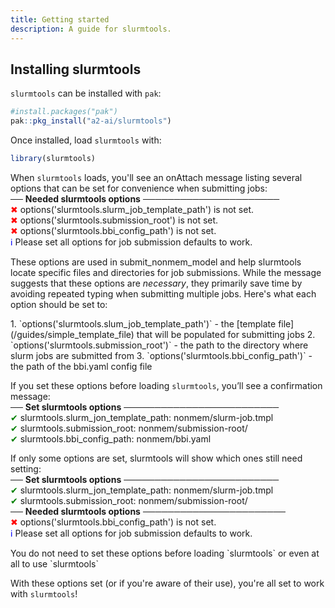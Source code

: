 ```yaml
---
title: Getting started
description: A guide for slurmtools.
---
```


## Installing slurmtools

`slurmtools` can be installed with `pak`: 

```R
#install.packages("pak")
pak::pkg_install("a2-ai/slurmtools")
```
Once installed, load `slurmtools` with:
```R
library(slurmtools)
```

When `slurmtools` loads, you'll see an onAttach message listing several options that can be set for convenience when submitting jobs:
<Card>
<span style="display: block;">── <strong>Needed slurmtools options</strong> ──────────────────────</span>
<span style="display: block;"><span style="color: red;">✖</span> options('slurmtools.slurm_job_template_path') is not set.</span>
<span style="display: block;"><span style="color: red;">✖</span> options('slurmtools.submission_root') is not set.</span>
<span style="display: block;"><span style="color: red;">✖</span> options('slurmtools.bbi_config_path') is not set.</span>
<span style="display: block;"><span style="color: blue;">ℹ</span> Please set all options for job submission defaults to work.</span>
</Card>


These options are used in submit_nonmem_model and help slurmtools locate specific files and directories for job submissions. While the message suggests that these options are _necessary_, they primarily save time by avoiding repeated typing when submitting multiple jobs. Here's what each option should be set to:

<Steps>
1. `options('slurmtools.slum_job_template_path')` - the [template file](/guides/simple_template_file) that will be populated for submitting jobs
2. `options('slurmtools.submission_root')` - the path to the directory where slurm jobs are submitted from
3. `options('slurmtools.bbi_config_path')` - the path of the bbi.yaml config file 
</Steps>

If you set these options before loading `slurmtools`, you’ll see a confirmation message:
<Card>
<span style="display: block;">── <strong>Set slurmtools options</strong> ─────────────────────────</span>
<span style="display: block;"><span style="color: green;">✔</span> slurmtools.slurm_jon_template_path: nonmem/slurm-job.tmpl</span> 
<span style="display: block;"><span style="color: green;">✔</span> slurmtools.submission_root: nonmem/submission-root/</span>
<span style="display: block;"><span style="color: green;">✔</span> slurmtools.bbi_config_path: nonmem/bbi.yaml</span>
</Card>

If only some options are set, slurmtools will show which ones still need setting:
<Card>
<span style="display: block;">── <strong>Set slurmtools options</strong> ─────────────────────────</span>
<span style="display: block;"><span style="color: green;">✔</span> slurmtools.slurm_jon_template_path: nonmem/slurm-job.tmpl</span>
<span style="display: block;"><span style="color: green;">✔</span> slurmtools.submission_root: nonmem/submission-root/</span>
<span style="display: block;">── <strong>Needed slurmtools options</strong> ───────────────────────</span>
<span style="display: block;"><span style="color: red;">✖</span> options('slurmtools.bbi_config_path') is not set.</span>
<span style="display: block;"><span style="color: blue;">ℹ</span> Please set all options for job submission defaults to work.</span>
</Card>

<Aside type="note">You do not need to set these options before loading `slurmtools` or even at all to use `slurmtools`</Aside>

With these options set (or if you're aware of their use), you're all set to work with `slurmtools`!
